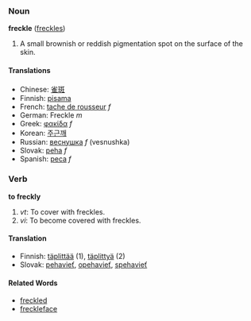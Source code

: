 ===Noun===
'''freckle''' ([[freckles]])

# A small brownish or reddish pigmentation spot on the surface of the skin.

====Translations====
*Chinese: [[雀斑]]
*Finnish: [[pisama]]
*French: [[tache de rousseur]] ''f''
*German: Freckle ''m''
*Greek: [[φακίδα]] ''f''
*Korean: [[주근깨]]
*Russian: [[веснушка]] ''f'' (vesnushka)
*Slovak: [[peha]] ''f''
*Spanish: [[peca]] ''f''

===Verb===
'''to freckly'''

# ''vt'': To cover with freckles.
# ''vi'': To become covered with freckles.

====Translation====
*Finnish: [[täplittää]] (1), [[täplittyä]] (2)
*Slovak: [[pehavieť]], [[opehavieť]], [[spehavieť]]

====Related Words====
*[[freckled]]
*[[freckleface]]